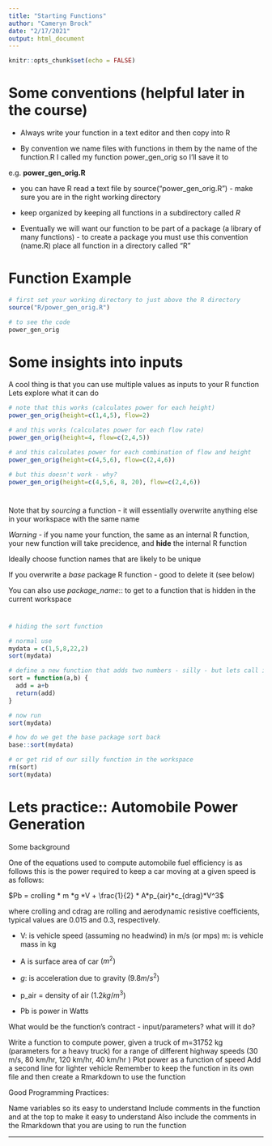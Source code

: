 ```yaml
---
title: "Starting Functions"
author: "Cameryn Brock"
date: "2/17/2021"
output: html_document
---
```


```r
knitr::opts_chunk$set(echo = FALSE)
```

# Some conventions (helpful later in the course)

* Always write your function in a text editor and then copy into R

* By convention we name files with functions in them by the name of the function.R
I called my function power_gen_orig so I'll save it to

e.g. **power_gen_orig.R**

* you can have R read a text file by source(“power_gen_orig.R”) - make sure you are in the right working directory

* keep organized by keeping all functions in a subdirectory called *R*

*  Eventually we will want our function to be part of a package (a library of many functions) - to create a package you must use this convention (name.R) place all function in a directory called “R”


# Function Example

```r

# first set your working directory to just above the R directory
source("R/power_gen_orig.R")

# to see the code
power_gen_orig

```

# Some insights into inputs

A cool thing is that you can use multiple values as inputs to your R function
Lets explore what it can do

```r
# note that this works (calculates power for each height)
power_gen_orig(height=c(1,4,5), flow=2)

# and this works (calculates power for each flow rate)
power_gen_orig(height=4, flow=c(2,4,5))

# and this calculates power for each combination of flow and height
power_gen_orig(height=c(4,5,6), flow=c(2,4,6))

# but this doesn't work - why?
power_gen_orig(height=c(4,5,6, 8, 20), flow=c(2,4,6))

```

#
Note that by *sourcing* a function - it will essentially overwrite anything else in your workspace with the same name 

*Warning* - if you name your function, the same as an internal R function, your new function will take precidence, and **hide** the internal R function

Ideally choose function names that are likely to be unique 

If you overwrite a *base* package R function - good to delete it (see below)

You can also use *package_name*:: to get to a function that is hidden in the current workspace

#
```r


# hiding the sort function

# normal use
mydata = c(1,5,8,22,2)
sort(mydata)

# define a new function that adds two numbers - silly - but lets call it sort
sort = function(a,b) {
  add = a+b
  return(add)
}

# now run
sort(mydata)

# how do we get the base package sort back
base::sort(mydata)

# or get rid of our silly function in the workspace
rm(sort)
sort(mydata)
```


# Lets practice:: Automobile Power Generation



Some background

One of the equations used to compute automobile fuel efficiency is as follows this is the power required to keep a car moving at a given speed is as follows:


$Pb = crolling * m *g *V + \frac{1}{2} * A*p_{air}*c_{drag}*V^3$


where crolling and cdrag are rolling and aerodynamic resistive coefficients, typical values are 0.015 and 0.3, respectively.

- V: is vehicle speed (assuming no headwind) in m/s (or mps) m: is vehicle mass in kg

- A is surface area of car $(m^2)$

- *g*: is acceleration due to gravity $(9.8 m/s^2 )$ 

- p_air = density of air $(1.2kg/m^3 )$

- Pb is power in Watts

What would be the function's contract - input/parameters? what will it do?

Write a function to compute power, given a truck of m=31752 kg (parameters for a heavy truck) for a range of different highway speeds (30 m/s, 80 km/hr, 120 km/hr, 40 km/hr )
Plot power as a function of speed
Add a second line for lighter vehicle
Remember to keep the function in its own file and then create a Rmarkdown to use the function

Good Programming Practices:

Name variables so its easy to understand
Include comments in the function and at the top to make it easy to understand
Also include the comments in the Rmarkdown that you are using to run the function



---